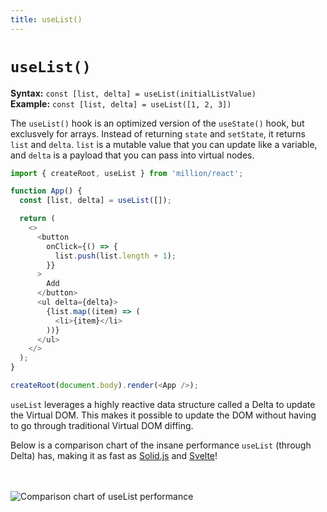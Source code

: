```yaml
---
title: useList()
---
```



# `useList()`

**Syntax:** `const [list, delta] = useList(initialListValue)`\
**Example:** `const [list, delta] = useList([1, 2, 3])`

The `useList()` hook is an optimized version of the `useState()` hook, but exclusvely for arrays. Instead of returning `state` and `setState`, it returns `list` and `delta`. `list` is a mutable value that you can update like a variable, and `delta` is a payload that you can pass into virtual nodes.

```js {4,10,15}
import { createRoot, useList } from 'million/react';

function App() {
  const [list, delta] = useList([]);

  return (
    <>
      <button
        onClick={() => {
          list.push(list.length + 1);
        }}
      >
        Add
      </button>
      <ul delta={delta}>
        {list.map((item) => (
          <li>{item}</li>
        ))}
      </ul>
    </>
  );
}

createRoot(document.body).render(<App />);
```

`useList` leverages a highly reactive data structure called a <Link href="/docs/api/advanced/delta">Delta</Link> to update the Virtual DOM. This makes it possible to update the DOM without having to go through traditional Virtual DOM diffing.

Below is a comparison chart of the insane performance `useList` (through Delta) has, making it as fast as [Solid.js](https://solidjs.com) and [Svelte](https://svelte.dev)!

<br />
<br />

<img src="/comparison.png" alt="Comparison chart of useList performance" />
